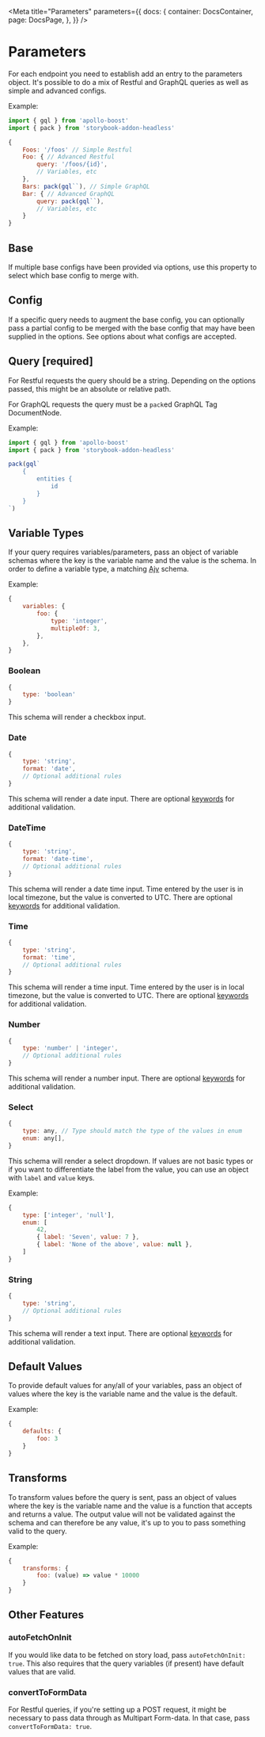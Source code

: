 
<Meta
    title="Parameters"
    parameters={{
        docs: {
            container: DocsContainer,
            page: DocsPage,
        },
    }}
/>

# Parameters

For each endpoint you need to establish add an entry to the parameters object. It's possible to do a mix of Restful and GraphQL queries as well as simple and advanced configs.

Example:

```js
import { gql } from 'apollo-boost'
import { pack } from 'storybook-addon-headless'

{
    Foos: '/foos' // Simple Restful
    Foo: { // Advanced Restful
        query: '/foos/{id}',
        // Variables, etc
    },
    Bars: pack(gql``), // Simple GraphQL
    Bar: { // Advanced GraphQL
        query: pack(gql``),
        // Variables, etc
    }
}
```

## Base

If multiple base configs have been provided via options, use this property to select which base config to merge with.

## Config

If a specific query needs to augment the base config, you can optionally pass a partial config to be merged with the base config that may have been supplied in the options. See options about what configs are accepted.

## Query [required]

For Restful requests the query should be a string. Depending on the options passed, this might be an absolute or relative path.

For GraphQL requests the query must be a `pack`ed GraphQL Tag DocumentNode.

Example:

```js
import { gql } from 'apollo-boost'
import { pack } from 'storybook-addon-headless'

pack(gql`
    {
        entities {
            id
        }
    }
`)
```

## Variable Types

If your query requires variables/parameters, pass an object of variable schemas where the key is the variable name and the value is the schema. In order to define a variable type, a matching [Ajv](https://ajv.js.org/#validation-keywords) schema.

Example:

```js
{
    variables: {
        foo: {
            type: 'integer',
            multipleOf: 3,
        },
    },
}
```

### Boolean

```js
{
    type: 'boolean'
}
```

This schema will render a checkbox input.

### Date

```js
{
    type: 'string',
    format: 'date',
    // Optional additional rules
}
```

This schema will render a date input. There are optional [keywords](https://ajv.js.org/keywords.html#formatmaximum--formatminimum-and-formatexclusivemaximum--formatexclusiveminimum-proposed) for additional validation.

### DateTime

```js
{
    type: 'string',
    format: 'date-time',
    // Optional additional rules
}
```

This schema will render a date time input. Time entered by the user is in local timezone, but the value is converted to UTC. There are optional [keywords](https://ajv.js.org/keywords.html#formatmaximum--formatminimum-and-formatexclusivemaximum--formatexclusiveminimum-proposed) for additional validation.

### Time

```js
{
    type: 'string',
    format: 'time',
    // Optional additional rules
}
```

This schema will render a time input. Time entered by the user is in local timezone, but the value is converted to UTC. There are optional [keywords](https://ajv.js.org/keywords.html#formatmaximum--formatminimum-and-formatexclusivemaximum--formatexclusiveminimum-proposed) for additional validation.

### Number

```js
{
    type: 'number' | 'integer',
    // Optional additional rules
}
```

This schema will render a number input. There are optional [keywords](https://ajv.js.org/keywords.html#keywords-for-numbers) for additional validation.

### Select

```js
{
    type: any, // Type should match the type of the values in enum
    enum: any[],
}
```

This schema will render a select dropdown. If values are not basic types or if you want to differentiate the label from the value, you can use an object with `label` and `value` keys.

Example:

```js
{
    type: ['integer', 'null'],
    enum: [
        42,
        { label: 'Seven', value: 7 },
        { label: 'None of the above', value: null },
    ]
}
```

### String

```js
{
    type: 'string',
    // Optional additional rules
}
```

This schema will render a text input. There are optional [keywords](https://ajv.js.org/keywords.html#keywords-for-strings) for additional validation.

## Default Values

To provide default values for any/all of your variables, pass an object of values where the key is the variable name and the value is the default.

Example:

```js
{
    defaults: {
        foo: 3
    }
}
```

## Transforms

To transform values before the query is sent, pass an object of values where the key is the variable name and the value is a function that accepts and returns a value. The output value will not be validated against the schema and can therefore be any value, it's up to you to pass something valid to the query.

Example:

```js
{
    transforms: {
        foo: (value) => value * 10000
    }
}
```

## Other Features

### autoFetchOnInit

If you would like data to be fetched on story load, pass `autoFetchOnInit: true`. This also requires that the query variables (if present) have default values that are valid.

### convertToFormData

For Restful queries, if you're setting up a POST request, it might be necessary to pass data through as Multipart Form-data. In that case, pass `convertToFormData: true`.

